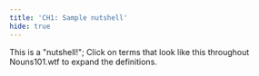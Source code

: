 ```yaml
---
title: 'CH1: Sample nutshell'
hide: true
---
```


This is a "nutshell!";  Click on terms that look like this throughout Nouns101.wtf to expand the definitions.
